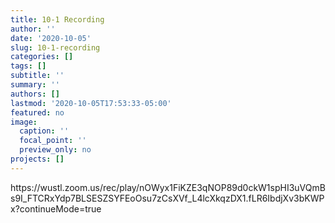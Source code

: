```yaml
---
title: 10-1 Recording
author: ''
date: '2020-10-05'
slug: 10-1-recording
categories: []
tags: []
subtitle: ''
summary: ''
authors: []
lastmod: '2020-10-05T17:53:33-05:00'
featured: no
image:
  caption: ''
  focal_point: ''
  preview_only: no
projects: []
---
```



https://wustl.zoom.us/rec/play/nOWyx1FiKZE3qNOP89d0ckW1spHI3uVQmBs9I_FTCRxYdp7BLSESZSYFEoOsu7zCsXVf_L4lcXkqzDX1.fLR6IbdjXv3bKWPx?continueMode=true

